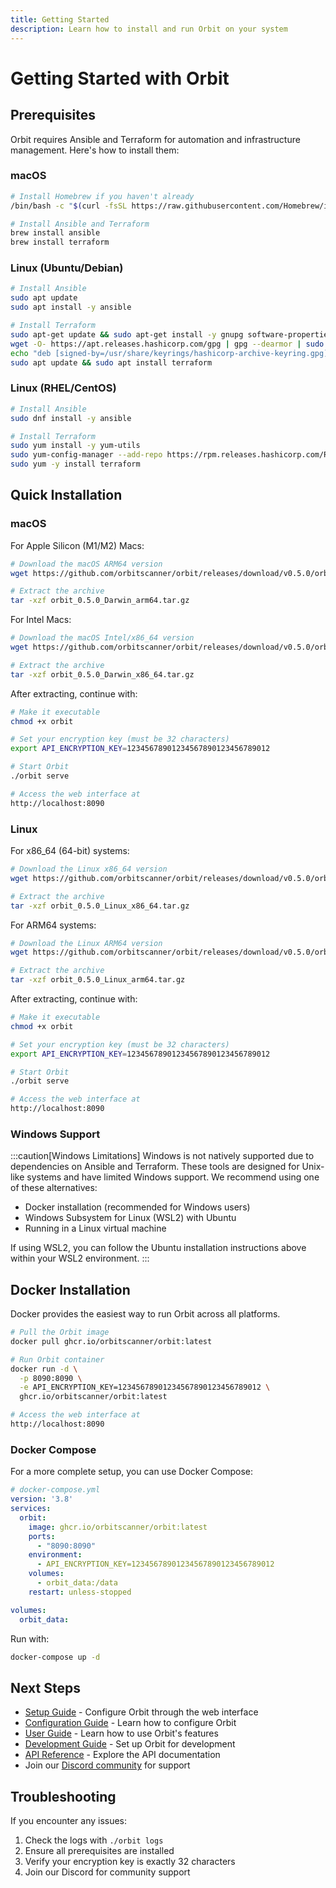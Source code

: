 ```yaml
---
title: Getting Started
description: Learn how to install and run Orbit on your system
---
```


# Getting Started with Orbit

## Prerequisites

Orbit requires Ansible and Terraform for automation and infrastructure management. Here's how to install them:

### macOS

```bash
# Install Homebrew if you haven't already
/bin/bash -c "$(curl -fsSL https://raw.githubusercontent.com/Homebrew/install/HEAD/install.sh)"

# Install Ansible and Terraform
brew install ansible
brew install terraform
```

### Linux (Ubuntu/Debian)

```bash
# Install Ansible
sudo apt update
sudo apt install -y ansible

# Install Terraform
sudo apt-get update && sudo apt-get install -y gnupg software-properties-common
wget -O- https://apt.releases.hashicorp.com/gpg | gpg --dearmor | sudo tee /usr/share/keyrings/hashicorp-archive-keyring.gpg
echo "deb [signed-by=/usr/share/keyrings/hashicorp-archive-keyring.gpg] https://apt.releases.hashicorp.com $(lsb_release -cs) main" | sudo tee /etc/apt/sources.list.d/hashicorp.list
sudo apt update && sudo apt install terraform
```

### Linux (RHEL/CentOS)

```bash
# Install Ansible
sudo dnf install -y ansible

# Install Terraform
sudo yum install -y yum-utils
sudo yum-config-manager --add-repo https://rpm.releases.hashicorp.com/RHEL/hashicorp.repo
sudo yum -y install terraform
```

## Quick Installation

### macOS

For Apple Silicon (M1/M2) Macs:
```bash
# Download the macOS ARM64 version
wget https://github.com/orbitscanner/orbit/releases/download/v0.5.0/orbit_0.5.0_Darwin_arm64.tar.gz

# Extract the archive
tar -xzf orbit_0.5.0_Darwin_arm64.tar.gz
```

For Intel Macs:
```bash
# Download the macOS Intel/x86_64 version
wget https://github.com/orbitscanner/orbit/releases/download/v0.5.0/orbit_0.5.0_Darwin_x86_64.tar.gz

# Extract the archive
tar -xzf orbit_0.5.0_Darwin_x86_64.tar.gz
```

After extracting, continue with:
```bash
# Make it executable
chmod +x orbit

# Set your encryption key (must be 32 characters)
export API_ENCRYPTION_KEY=12345678901234567890123456789012

# Start Orbit
./orbit serve

# Access the web interface at
http://localhost:8090
```

### Linux

For x86_64 (64-bit) systems:
```bash
# Download the Linux x86_64 version
wget https://github.com/orbitscanner/orbit/releases/download/v0.5.0/orbit_0.5.0_Linux_x86_64.tar.gz

# Extract the archive
tar -xzf orbit_0.5.0_Linux_x86_64.tar.gz
```

For ARM64 systems:
```bash
# Download the Linux ARM64 version
wget https://github.com/orbitscanner/orbit/releases/download/v0.5.0/orbit_0.5.0_Linux_arm64.tar.gz

# Extract the archive
tar -xzf orbit_0.5.0_Linux_arm64.tar.gz
```

After extracting, continue with:
```bash
# Make it executable
chmod +x orbit

# Set your encryption key (must be 32 characters)
export API_ENCRYPTION_KEY=12345678901234567890123456789012

# Start Orbit
./orbit serve

# Access the web interface at
http://localhost:8090
```

### Windows Support

:::caution[Windows Limitations]
Windows is not natively supported due to dependencies on Ansible and Terraform. These tools are designed for Unix-like systems and have limited Windows support. We recommend using one of these alternatives:
- Docker installation (recommended for Windows users)
- Windows Subsystem for Linux (WSL2) with Ubuntu
- Running in a Linux virtual machine

If using WSL2, you can follow the Ubuntu installation instructions above within your WSL2 environment.
:::

## Docker Installation

Docker provides the easiest way to run Orbit across all platforms.

```bash
# Pull the Orbit image
docker pull ghcr.io/orbitscanner/orbit:latest

# Run Orbit container
docker run -d \
  -p 8090:8090 \
  -e API_ENCRYPTION_KEY=12345678901234567890123456789012 \
  ghcr.io/orbitscanner/orbit:latest

# Access the web interface at
http://localhost:8090
```

### Docker Compose

For a more complete setup, you can use Docker Compose:

```yaml
# docker-compose.yml
version: '3.8'
services:
  orbit:
    image: ghcr.io/orbitscanner/orbit:latest
    ports:
      - "8090:8090"
    environment:
      - API_ENCRYPTION_KEY=12345678901234567890123456789012
    volumes:
      - orbit_data:/data
    restart: unless-stopped

volumes:
  orbit_data:
```

Run with:
```bash
docker-compose up -d
```

## Next Steps

- [Setup Guide](/setup-guide/) - Configure Orbit through the web interface
- [Configuration Guide](/configuration/) - Learn how to configure Orbit
- [User Guide](/user-guide/) - Learn how to use Orbit's features
- [Development Guide](/development/) - Set up Orbit for development
- [API Reference](/api-reference/) - Explore the API documentation
- Join our [Discord community](https://discord.gg/BHIS) for support

## Troubleshooting

If you encounter any issues:

1. Check the logs with `./orbit logs`
2. Ensure all prerequisites are installed
3. Verify your encryption key is exactly 32 characters
4. Join our Discord for community support 